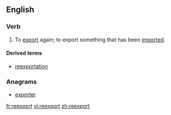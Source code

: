 ==English==

===Verb===
{{en-verb|reexport|ed}}
# To [[export]] again; to export something that has been [[import]]ed.

====Derived terms====
* [[reexportation]]

===Anagrams===
* [[exporter#English|exporter]]

[[fr:reexport]]
[[vi:reexport]]
[[zh:reexport]]